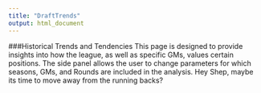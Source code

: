 ```yaml
---
title: "DraftTrends"
output: html_document
---
```


###Historical Trends and Tendencies
This page is designed to provide insights into how the league, as well as specific GMs, values certain positions. The side panel allows the user to change parameters for which seasons, GMs, and Rounds are included in the analysis. Hey Shep, maybe its time to move away from the running backs?  
